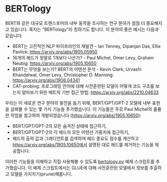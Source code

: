 <!--Copyright 2020 The HuggingFace Team. All rights reserved.

Licensed under the Apache License, Version 2.0 (the "License"); you may not use this file except in compliance with
the License. You may obtain a copy of the License at

http://www.apache.org/licenses/LICENSE-2.0

Unless required by applicable law or agreed to in writing, software distributed under the License is distributed on
an "AS IS" BASIS, WITHOUT WARRANTIES OR CONDITIONS OF ANY KIND, either express or implied. See the License for the
specific language governing permissions and limitations under the License.
-->

# BERTology

BERT와 같은 대규모 트랜스포머의 내부 동작을 조사하는 연구 분야가 점점 더 중요해지고 있습니다.
혹자는 "BERTology"라 칭하기도 합니다. 이 분야의 좋은 예시는 다음과 같습니다:


- BERT는 고전적인 NLP 파이프라인의 재발견 - Ian Tenney, Dipanjan Das, Ellie Pavlick:
  https://arxiv.org/abs/1905.05950
- 16개의 헤드가 정말로 1개보다 나은가? - Paul Michel, Omer Levy, Graham Neubig:
  https://arxiv.org/abs/1905.10650
- BERT는 무엇을 보는가? BERT의 어텐션 분석 - Kevin Clark, Urvashi Khandelwal, Omer Levy, Christopher D. Manning:
  https://arxiv.org/abs/1906.04341
- CAT-probing: 프로그래밍 언어에 대해 사전훈련된 모델이 어떻게 코드 구조를 보는지 알아보기 위한 메트릭 기반 접근 방법:
  https://arxiv.org/abs/2210.04633

우리는 이 새로운 연구 분야의 발전을 돕기 위해, BERT/GPT/GPT-2 모델에 내부 표현을 살펴볼 수 있는 몇 가지 기능을 추가했습니다.
이 기능들은 주로 Paul Michel의 훌륭한 작업을 참고하여 개발되었습니다
(https://arxiv.org/abs/1905.10650):


- BERT/GPT/GPT-2의 모든 숨겨진 상태에 접근하기,
- BERT/GPT/GPT-2의 각 헤드의 모든 어텐션 가중치에 접근하기,
- 헤드의 출력 값과 그래디언트를 검색하여 헤드 중요도 점수를 계산하고 https://arxiv.org/abs/1905.10650에서 설명된 대로 헤드를 제거하는 기능을 제공합니다.

이러한 기능들을 이해하고 직접 사용해볼 수 있도록 [bertology.py](https://github.com/huggingface/transformers/tree/main/examples/research_projects/bertology/run_bertology.py) 예제 스크립트를 추가했습니다. 이 예제 스크립트에서는 GLUE에 대해 사전훈련된 모델에서 정보를 추출하고 모델을 가지치기(prune)해봅니다.
